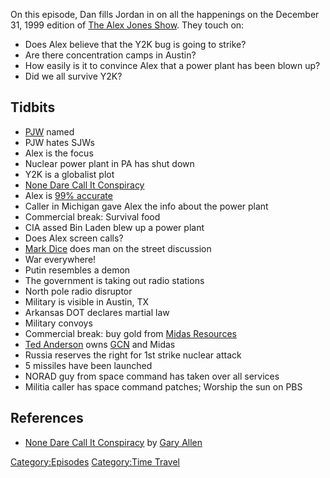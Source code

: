 {{DEFAULTSORT:
    #_EPISODE_0002:December 31, 1999 (Y2K)
}}{{Episode
    | title           = December 31, 1999 (Y2K)
    | caption         = [https://knowledgefight.libsyn.com/knowledge-fight-dec-31-1999-y2k Listen to this episode on Libsyn]
    | episodeNumber   = 2
    | length          = 01:46:53
    | airDate         = January 10, 2017
    | coverageDate    = December 31, 1999
    | episodeType     = [[:Category:Time Travel|Time Travel]]
    | appearance      = [[Paul Joseph Watson]], [[CIA asset Osama Bin Laden]], [[Mark Dice]], [[Vladimir Putin]], [[Ted Anderson]]
    | beverage        = Prophecy Pinot Noir
    | previousEpisode = [[1: January 2, 2017]]
    | nextEpisode     = [[3: The Secret of 2017]]
}}

{{Stub}}

On this episode, Dan fills Jordan in on all the happenings on the December 31, 1999 edition of [[The Alex Jones Show]]. They touch on:

*Does Alex believe that the Y2K bug is going to strike?
*Are there concentration camps in Austin?
*How easily is it to convince Alex that a power plant has been blown up?
*Did we all survive Y2K?

== Tidbits ==

*[[Paul Joseph Watson|PJW]] named
*PJW hates SJWs
*Alex is the focus
*Nuclear power plant in PA has shut down
*Y2K is a globalist plot
*[[None Dare Call It Conspiracy]]
*Alex is [[Alex's Predictions|99% accurate]]
*Caller in Michigan gave Alex the info about the power plant
*Commercial break: Survival food
*CIA assed Bin Laden blew up a power plant
*Does Alex screen calls?
*[[Mark Dice]] does man on the street discussion
*War everywhere!
*Putin resembles a demon
*The government is taking out radio stations
*North pole radio disruptor
*Military is visible in Austin, TX
*Arkansas DOT declares martial law
*Military convoys
*Commercial break: buy gold from [[Midas Resources]]
*[[Ted Anderson]] owns [[Genesis Communications Network|GCN]] and Midas
*Russia reserves the right for 1st strike nuclear attack
*5 missiles have been launched
*NORAD guy from space command has taken over all services
*Militia caller has space command patches; Worship the sun on PBS

== References ==

*[[None Dare Call It Conspiracy]] by [[Gary Allen]]

[[Category:Episodes]]
[[Category:Time Travel]]
